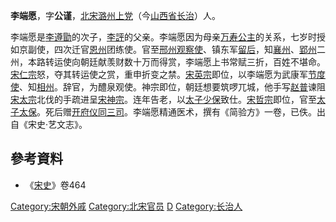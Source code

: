 '''李端愿'''{{BD|？||1091年|}}，字'''公谨'''，[[北宋|北宋]][[潞州|潞州]][[上党|上党]]（今[[山西省|山西省]][[长治市|长治]]）人。

李端愿是[[李遵勖|李遵勖]]的次子，[[李評_(宋朝)|李評]]的父亲。李端愿因为母亲[[荆国大长公主|万寿公主]]的关系，七岁时授如京副使，四次迁官[[恩州|恩州]]团练使。官至[[邢州|邢州]][[观察使|观察使]]、镇东军[[留后|留后]]，知[[襄州|襄州]]、[[郢州|郢州]]二州，本路转运使向朝廷献羡财数十万而得赏，李端愿上书常赋三折，百姓不堪命。[[宋仁宗|宋仁宗]]怒，夺其转运使之赏，重申折变之禁。[[宋英宗|宋英宗]]即位，以李端愿为武康军[[节度使|节度使]]、知[[相州|相州]]。辞官，为醴泉观使。神宗即位，朝廷想要筑啰兀城，他手写[[赵普|赵普]]谏阻[[宋太宗|宋太宗]]北伐的手疏进呈[[宋神宗|宋神宗]]。连年告老，以[[太子少保|太子少保]]致仕。[[宋哲宗|宋哲宗]]即位，官至[[太子太保|太子太保]]。死后赠[[开府仪同三司|开府仪同三司]]。李端愿精通医术，撰有《简验方》一卷，已佚。出自《宋史·艺文志》。

== 參考資料 ==
* 《[[宋史|宋史]]》卷464

[[Category:宋朝外戚|Category:宋朝外戚]]
[[Category:北宋官员|Category:北宋官员]]
[[Category:李姓|D]]
[[Category:长治人|Category:长治人]]